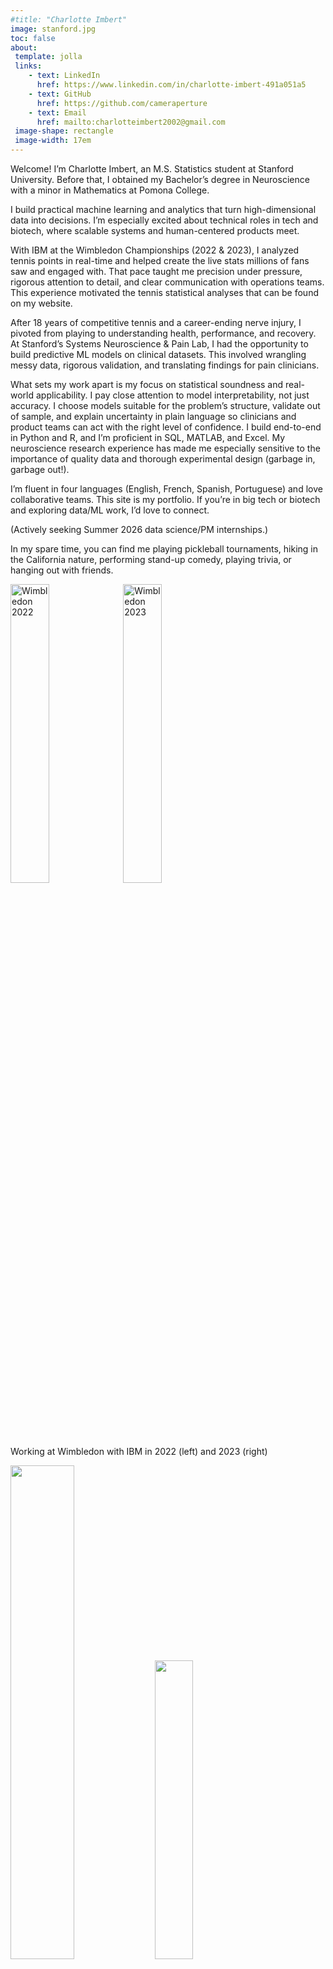 ```yaml
---
#title: "Charlotte Imbert"
image: stanford.jpg
toc: false
about: 
 template: jolla
 links:
    - text: LinkedIn
      href: https://www.linkedin.com/in/charlotte-imbert-491a051a5
    - text: GitHub
      href: https://github.com/cameraperture
    - text: Email
      href: mailto:charlotteimbert2002@gmail.com
 image-shape: rectangle
 image-width: 17em
---
```

Welcome! I'm Charlotte Imbert, an M.S. Statistics student at Stanford University. Before that, I obtained my Bachelor's degree in Neuroscience with a minor in Mathematics at Pomona College.

I build practical machine learning and analytics that turn high-dimensional data into decisions. I'm especially excited about technical roles in tech and biotech, where scalable systems and human-centered products meet.

With IBM at the Wimbledon Championships (2022 & 2023), I analyzed tennis points in real-time and helped create the live stats millions of fans saw and engaged with. That pace taught me precision under pressure, rigorous attention to detail, and clear communication with operations teams. This experience motivated the tennis statistical analyses that can be found on my website.

After 18 years of competitive tennis and a career-ending nerve injury, I pivoted from playing to understanding health, performance, and recovery. At Stanford's Systems Neuroscience & Pain Lab, I had the opportunity to build predictive ML models on clinical datasets. This involved wrangling messy data, rigorous validation, and translating findings for pain clinicians.

What sets my work apart is my focus on statistical soundness and real-world applicability. I pay close attention to model interpretability, not just accuracy. I choose models suitable for the problem’s structure, validate out of sample, and explain uncertainty in plain language so clinicians and product teams can act with the right level of confidence. I build end-to-end in Python and R, and I'm proficient in SQL, MATLAB, and Excel. My neuroscience research experience has made me especially sensitive to the importance of quality data and thorough experimental design (garbage in, garbage out!).

I'm fluent in four languages (English, French, Spanish, Portuguese) and love collaborative teams. This site is my portfolio. If you're in big tech or biotech and exploring data/ML work, I'd love to connect.

(Actively seeking Summer 2026 data science/PM internships.)

In my spare time, you can find me playing pickleball tournaments, hiking in the California nature, performing stand-up comedy, playing trivia, or hanging out with friends.

<div class="side-by-side">
  <img src="wimby.jpg" style="width:35%;" alt="Wimbledon 2022" />
  <img src="wimby2.jpg" style="width:35%;" alt="Wimbledon 2023" />
</div>
Working at Wimbledon with IBM in 2022 (left) and 2023 (right)

<div class="side-by-side">
![](datafest.jpg){width=45%} 
![](datafest2.jpg){width=35%}  
</div>
Representing Pomona College at DataFest @ UCLA in 2023!

<div class="side-by-side">
![](dssi_datathon.jpg){width=45%}
![](csas.jpg){width=35%}
</div>
Winning 2nd Prize at Harvey Mudd College's DSSI Datathon (left) and presenting my analysis of MLB bat speed and swing length at the CSAS conference at Yale in 2025 (right)

